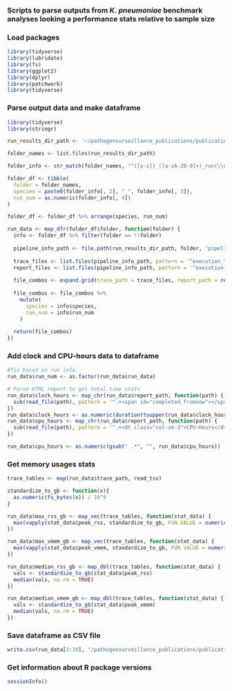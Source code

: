 ### Scripts to parse outputs from *K. pneumoniae* benchmark analyses looking a performance stats relative to sample size

### Load packages
```r
library(tidyverse)
library(lubridate)
library(fs)
library(ggplot2)
library(dplyr)
library(patchwork)
library(tidyverse)
```

### Parse output data and make dataframe
```r
library(tidyverse)
library(stringr)

run_results_dir_path <- '~/pathogensurveillance_publications/publication/analyses/performance_benchmarking/results/genome_size'

folder_names <- list.files(run_results_dir_path)

folder_info <- str_match(folder_names, "^([a-z])_([a-zA-Z0-9]+)_run(\\d+)$")

folder_df <- tibble(
  folder = folder_names,
  species = paste0(folder_info[, 2], "_", folder_info[, 3]),
  run_num = as.numeric(folder_info[, 4])
)

folder_df <- folder_df %>% arrange(species, run_num)

run_data <- map_dfr(folder_df$folder, function(folder) {
  info <- folder_df %>% filter(folder == !!folder)
  
  pipeline_info_path <- file.path(run_results_dir_path, folder, 'pipeline_info')
  
  trace_files <- list.files(pipeline_info_path, pattern = '^execution_trace', full.names = TRUE)
  report_files <- list.files(pipeline_info_path, pattern = '^execution_report', full.names = TRUE)
  
  file_combos <- expand.grid(trace_path = trace_files, report_path = report_files, stringsAsFactors = FALSE)
  
  file_combos <- file_combos %>%
    mutate(
      species = info$species,
      run_num = info$run_num
    )
  
  return(file_combos)
})
```
    
### Add clock and CPU-hours data to dataframe
```r
#fix based on run info
run_data$run_num <- as.factor(run_data$run_data)

# Parse HTML report to get total time stats
run_data$clock_hours <- map_chr(run_data$report_path, function(path) {
  sub(read_file(path), pattern = '^.+<span id="completed_fromnow"></span>duration: <strong>(.+?)</strong>.+$', replacement = '\\1')
})
run_data$clock_hours <- as.numeric(duration(toupper(run_data$clock_hours))) / 60 / 60
run_data$cpu_hours <- map_chr(run_data$report_path, function(path) {
  sub(read_file(path), pattern = '^.+<dt class="col-sm-3">CPU-Hours</dt>\n        <dd class="col-sm-9"><samp>(.+?)</samp></dd>.+$', replacement = '\\1')
})

run_data$cpu_hours <- as.numeric(gsub(" .*", "", run_data$cpu_hours))
```

### Get memory usages stats
```r
trace_tables <- map(run_data$trace_path, read_tsv)

standardize_to_gb <- function(x){
  as.numeric(fs_bytes(x)) / 10^9
}

run_data$max_rss_gb <- map_vec(trace_tables, function(stat_data) {
  max(vapply(stat_data$peak_rss, standardize_to_gb, FUN.VALUE = numeric(1)), na.rm = TRUE)
})

run_data$max_vmem_gb <- map_vec(trace_tables, function(stat_data) {
  max(vapply(stat_data$peak_vmem, standardize_to_gb, FUN.VALUE = numeric(1)), na.rm = TRUE)
})

run_data$median_rss_gb <- map_dbl(trace_tables, function(stat_data) {
  vals <- standardize_to_gb(stat_data$peak_rss)
  median(vals, na.rm = TRUE)
})

run_data$median_vmem_gb <- map_dbl(trace_tables, function(stat_data) {
  vals <- standardize_to_gb(stat_data$peak_vmem)
  median(vals, na.rm = TRUE)
})
```

### Save dataframe as CSV file
```r
write.csv(run_data[3:10], "/pathogensurveillance_publications/publication/analyses/performance_benchmarking/results/sample_size/performance_stats_sample_size.csv", row.names = FALSE)
```

### Get information about R package versions
```r
sessionInfo()
```